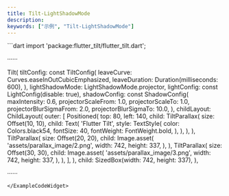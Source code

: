 ```yaml
---
title: Tilt-LightShadowMode
description:
keywords: ["示例", "Tilt-LightShadowMode"]
---
```


<ExampleCodeWidget name="Tilt-LightShadowMode" height={800} previewText="预览" codeText="代码">
```dart
import 'package:flutter_tilt/flutter_tilt.dart';

······

Tilt(
  tiltConfig: const TiltConfig(
    leaveCurve: Curves.easeInOutCubicEmphasized,
    leaveDuration: Duration(milliseconds: 600),
  ),
  lightShadowMode: LightShadowMode.projector,
  lightConfig: const LightConfig(disable: true),
  shadowConfig: const ShadowConfig(
    maxIntensity: 0.6,
    projectorScaleFrom: 1.0,
    projectorScaleTo: 1.0,
    projectorBlurSigmaFrom: 2.0,
    projectorBlurSigmaTo: 10.0,
  ),
  childLayout: ChildLayout(
    outer: [
      Positioned(
        top: 80,
        left: 140,
        child: TiltParallax(
          size: Offset(10, 10),
          child: Text(
            'Flutter Tilt',
            style: TextStyle(
              color: Colors.black54,
              fontSize: 40,
              fontWeight: FontWeight.bold,
            ),
          ),
        ),
      ),
      TiltParallax(
        size: Offset(20, 20),
        child: Image.asset(
          'assets/parallax_image/2.png',
          width: 742,
          height: 337,
        ),
      ),
      TiltParallax(
        size: Offset(30, 30),
        child: Image.asset(
          'assets/parallax_image/3.png',
          width: 742,
          height: 337,
        ),
      ),
    ],
  ),
  child: SizedBox(width: 742, height: 337),
),

······
```
</ExampleCodeWidget>
